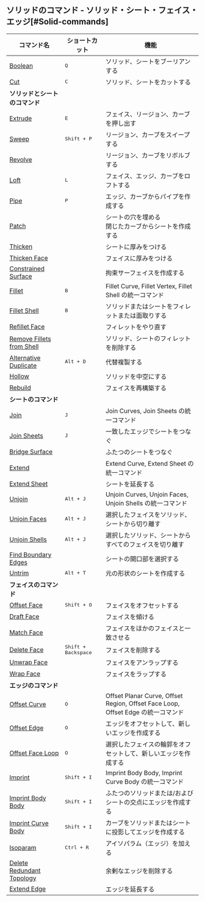 ## ソリッドのコマンド - ソリッド・シート・フェイス・エッジ[#Solid-commands]
| コマンド名                                                   | ショートカット               | 機能                                                                             |
| ------------------------------------------------------------ | ---------------------------- | -------------------------------------------------------------------------------- |
| [Boolean](solid/boolean)                                     | <kbd>Q</kbd>                 | ソリッド、シートをブーリアンする                                                 |
| [Cut](solid/cut)                                             | <kbd>C</kbd>                 | ソリッド、シートをカットする                                                     |
| **ソリッドとシートのコマンド**                               |                              |                                                                                  |
| [Extrude](solid/extrude)                                     | <kbd>E</kbd>                 | フェイス、リージョン、カーブを押し出す                                           |
| [Sweep](solid/sweep)                                         | <kbd>Shift + P</kbd>         | リージョン、カーブをスイープする                                                 |
| [Revolve](solid/revolve)                                     |                              | リージョン、カーブをリボルブする                                                 |
| [Loft](solid/loft)                                           | <kbd>L</kbd>                 | フェイス、エッジ、カーブをロフトする                                             |
| [Pipe](solid/pipe)                                           | <kbd>P</kbd>                 | エッジ、カーブからパイプを作成する                                               |
| [Patch](solid/patch)                                         |                              | シートの穴を埋める<br />閉じたカーブからシートを作成する                         |
| [Thicken](solid/thicken)                                     |                              | シートに厚みをつける                                                             |
| [Thicken Face](solid/thicken-face)                           |                              | フェイスに厚みをつける                                                           |
| [Constrained Surface](solid/constrained-surface)             |                              | 拘束サーフェイスを作成する                                                       |
| [Fillet](solid/fillet)                                       | <kbd>B</kbd>                 | Fillet Curve, Fillet Vertex, Fillet Shell の統一コマンド                         |
| [Fillet Shell](solid/fillet-shell)                           | <kbd>B</kbd>                 | ソリッドまたはシートをフィレットまたは面取りする                                 |
| [Refillet Face](solid/refillet-face)                         |                              | フィレットをやり直す                                                             |
| [Remove Fillets from Shell](solid/remove-fillets-from-shell) |                              | ソリッド、シートのフィレットを削除する                                           |
| [Alternative Duplicate](solid/alternative-duplicate)         | <kbd>Alt + D</kbd>           | 代替複製する                                                                     |
| [Hollow](solid/hollow)                                       |                              | ソリッドを中空にする                                                             |
| [Rebuild](solid/rebuild)                                     |                              | フェイスを再構築する                                                             |
| **シートのコマンド**                                         |                              |                                                                                  |
| [Join](solid/join)                                           | <kbd>J</kbd>                 | Join Curves, Join Sheets の統一コマンド                                          |
| [Join Sheets](solid/join-sheets)                             | <kbd>J</kbd>                 | 一致したエッジでシートをつなぐ                                                   |
| [Bridge Surface](solid/bridge-surface)                       |                              | ふたつのシートをつなぐ                                                           |
| [Extend](solid/extend)                                       |                              | Extend Curve, Extend Sheet の統一コマンド                                        |
| [Extend Sheet](solid/extend-sheet)                           |                              | シートを延長する                                                                 |
| [Unjoin](solid/unjoin)                                       | <kbd>Alt + J</kbd>           | Unjoin Curves, Unjoin Faces, Unjoin Shells の統一コマンド                        |
| [Unjoin Faces](solid/unjoin-faces)                           | <kbd>Alt + J</kbd>           | 選択したフェイスをソリッド、シートから切り離す                                   |
| [Unjoin Shells](solid/unjoin-shells)                         | <kbd>Alt + J</kbd>           | 選択したソリッド、シートからすべてのフェイスを切り離す                           |
| [Find Boundary Edges](solid/find-boundary-edges)             |                              | シートの開口部を選択する                                                         |
| [Untrim](solid/untrim)                                       | <kbd>Alt + T</kbd>           | 元の形状のシートを作成する                                                       |
| **フェイスのコマンド**                                       |                              |                                                                                  |
| [Offset Face](solid/offset-face)                             | <kbd>Shift + O</kbd>         | フェイスをオフセットする                                                         |
| [Draft Face](solid/draft-face)                               |                              | フェイスを傾ける                                                                 |
| [Match Face](solid/match-face)                               |                              | フェイスをほかのフェイスと一致させる                                             |
| [Delete Face](solid/delete-face)                             | <kbd>Shift + Backspace</kbd> | フェイスを削除する                                                               |
| [Unwrap Face](solid/unwrap-face)                             |                              | フェイスをアンラップする                                                         |
| [Wrap Face](solid/wrap-face)                                 |                              | フェイスをラップする                                                             |
| **エッジのコマンド**                                         |                              |                                                                                  |
| [Offset Curve](solid/offset-curve)                           | <kbd>O</kbd>                 | Offset Planar Curve, Offset Region, Offset Face Loop, Offset Edge の統一コマンド |
| [Offset Edge](solid/offset-edge)                             | <kbd>O</kbd>                 | エッジをオフセットして、新しいエッジを作成する                                   |
| [Offset Face Loop](solid/offset-face-loop)                   | <kbd>O</kbd>                 | 選択したフェイスの輪郭をオフセットして、新しいエッジを作成する                   |
| [Imprint](solid/imprint)                                     | <kbd>Shift + I</kbd>         | Imprint Body Body, Imprint Curve Body の統一コマンド                             |
| [Imprint Body Body](solid/imprint-body-body)                 | <kbd>Shift + I</kbd>         | ふたつのソリッドまたは/およびシートの交点にエッジを作成する                      |
| [Imprint Curve Body](solid/imprint-curve-body)               | <kbd>Shift + I</kbd>         | カーブをソリッドまたはシートに投影してエッジを作成する                           |
| [Isoparam](solid/isoparam)                                   | <kbd>Ctrl + R</kbd>          | アイソパラム（エッジ）を加える                                                   |
| [Delete Redundant Topology](solid/delete-redundant-topology) |                              | 余剰なエッジを削除する                                                           |
| [Extend Edge](solid/extend-edge)                             |                              | エッジを延長する                                                                 |